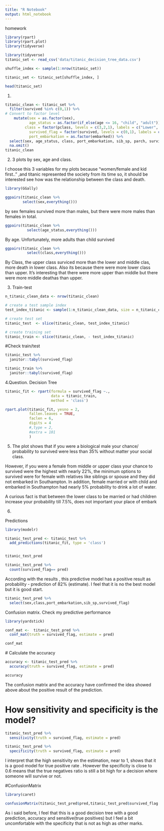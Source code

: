 ```yaml
---
title: "R Notebook"
output: html_notebook
---
```


homework


```r
library(rpart)
library(rpart.plot)
library(tidyverse)

library(tidyverse)
titanic_set <- read_csv('data/titanic_decision_tree_data.csv')

shuffle_index <- sample(1:nrow(titanic_set))

titanic_set <- titanic_set[shuffle_index, ]

```


```r
head(titanic_set)
```

1.
```r
titanic_clean <- titanic_set %>%
  filter(survived %in% c(0,1)) %>%
# Convert to factor level
    mutate(sex = as.factor(sex), 
           age_status = as.factor(if_else(age <= 16, "child", "adult")),
         class = factor(pclass, levels = c(3,2,1), labels = c("Lower", "Middle", "Upper")), 
           survived_flag = factor(survived, levels = c(0,1), labels = c("No", "Yes")), 
           port_embarkation = as.factor(embarked)) %>%
  select(sex, age_status, class, port_embarkation, sib_sp, parch, survived_flag) %>%
  na.omit()
titanic_clean
```
2.
3 plots by sex, age and class.

I choose this 3 variables for my plots because "women/female and kid first.." ,and titanic represented the society from its time so, it should be interested see how was the relationship between the class and death. 

```r
library(GGally)

ggpairs(titanic_clean %>% 
        select(sex,everything()))
```
by sex females survived more than males, but there were more males than females in total.

```r
ggpairs(titanic_clean %>% 
          select(age_status,everything()))
```
By age. Unfortunately, more adults than child survived



```r
ggpairs(titanic_clean %>% 
          select(class,everything()))
```

By Class, the upper class surviced more than the lower and middle clas, more death in lower class. Also its because there  were more lower class than upper. It's interesting that there were more upper than middle but there were more middle deathas than upper.

3. Train-test

```r
n_titanic_clean_data <- nrow(titanic_clean)

# create a test sample index
test_index_titanic <- sample(1:n_titanic_clean_data, size = n_titanic_clean_data*0.2)

# create test set
titanic_test  <- slice(titanic_clean, test_index_titanic)

# create training set
titanic_train <- slice(titanic_clean, - test_index_titanic)

```

#Check train/test

```r
titanic_test %>% 
  janitor::tabyl(survived_flag)
```

```r
titanic_train %>% 
  janitor::tabyl(survived_flag)
```


4.Question. Decision Tree

```r
titanic_fit <- rpart(formula = survived_flag ~.,
                     data = titanic_train,
                     method = 'class')

rpart.plot(titanic_fit, yesno = 2,
           fallen.leaves = TRUE,
           faclen = 6,
           digits = 4
           #,type = 2,
           #extra = 101
           )
```
5. 
The plot shows that if you were a biological male your chance/ probability to survived were less than 35% without matter your social class. 

However, if you were a female from middle or upper class your chance to survived were the highest with nearly 22%, the minimum options to survived were  for female with relatives like siblings or spouse and they did not embarked in Southampton. In addition, female married or with child and embarked in Southampton had nearly 5% probability to drink a lot of water.

A curious fact is that between the lower class to be married or had children increase your probability till 7.5%, does not important your place of embark 



6.

Predictions

```r
library(modelr)
```


```r
titanic_test_pred <- titanic_test %>%
  add_predictions(titanic_fit, type = 'class')


titanic_test_pred
```



```r
titanic_test_pred %>% 
  count(survived_flag== pred)
```
According with the results , this predictive model has a positive result as probability - prediction of 82% (estimate). I feel that it is no the best model but it is good start. 


```r
titanic_test_pred %>% 
  select(sex,class,port_embarkation,sib_sp,survived_flag)
```
Confusion matrix. Check my predictive performance



```r
library(yardstick)
```

```r
conf_mat <-  titanic_test_pred %>% 
  conf_mat(truth = survived_flag, estimate = pred)

conf_mat
```
  # Calculate the accuracy
  
```r
accuracy <- titanic_test_pred %>% 
  accuracy(truth = survived_flag, estimate = pred)

accuracy
```
  
The confusion matrix and the accuracy have confirmed the idea showed above about the positive result of the prediction.

# How sensitivity and specificity is the model?

```r
titanic_test_pred %>%
  sensitivity(truth = survived_flag, estimate = pred)
```
```r
titanic_test_pred %>%
  specificity(truth = survived_flag, estimate = pred)
```
 I interpret that the high sensitivity en the estimation, near to 1, shows that it is a good model for true positive rate . However the specificity is close to 0.6 means that the true negatives ratio is still a bit high for a decision where someone will survive or not.
 
 
 #ConfusionMatrix
```r
library(caret)
```
 
```r
confusionMatrix(titanic_test_pred$pred,titanic_test_pred$survived_flag )
```
As i said before, I feel that this is a good decision tree with a good prediction, accuracy and sensitive(true positives) but I feel a bit uncomfortable with the specificity that is not as high as other marks.






